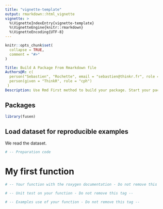 ```yaml
---
title: "vignette-template"
output: rmarkdown::html_vignette
vignette: >
  %\VignetteIndexEntry{vignette-template}
  %\VignetteEngine{knitr::rmarkdown}
  %\VignetteEncoding{UTF-8}
---
```


```r
knitr::opts_chunk$set(
  collapse = TRUE,
  comment = "#>"
)
```

<!-- BEGIN DESCRIPTION - Do not remove this tag -->
```yaml
Title: Build A Package From Rmarkdown file
Authors@R: c(
  person("Sebastien", "Rochette", email = "sebastien@thinkr.fr", role = c("aut", "cre"), comment = c(ORCID = "0000-0002-1565-9313")),
  person(given = "ThinkR", role = "cph")
 )
Description: Use Rmd First method to build your package. Start your package with documentation. Everything can be set from a Rmd file in your project.
```
<!-- END DESCRIPTION - Do not remove this tag -->

<!-- START Documentation - Do not remove this tag -->

## Packages
```r
library(fusen)
```

## Load dataset for reproducible examples

<!-- SAY what you will do - Do not remove this tag -->

We read the dataset.

<!-- DO what you said - Do not remove this tag -->

```r
# -- Preparation code

```


<!-- SAY what you will do - Do not remove this tag -->

# My first function

<!-- DO what you said - Do not remove this tag -->

```r
# -- Your function with the roxygen documentation - Do not remove this tag --

# -- Unit test on your function - Do not remove this tag --

# -- Examples use of your function - Do not remove this tag --

```


<!-- END Documentation - Do not remove this tag -->
